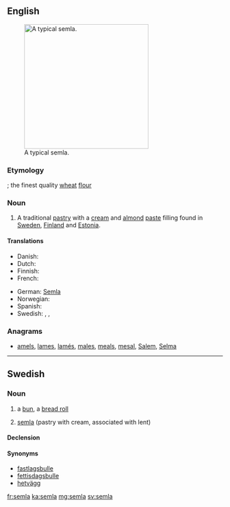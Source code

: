 ==English==
[[Image:SemlaFlickr.jpg|thumb|right|290px|A typical semla.]]

===Etymology===
{{etyl|la|en}} {{term|semilia|lang=la}}; the finest quality [[wheat]] [[flour]]

===Noun===
{{en-noun}}

# A traditional [[pastry]] with a [[cream]] and [[almond]] [[paste]] filling found in [[Sweden]], [[Finland]] and [[Estonia]].

====Translations====
{{trans-top|pastry}}
* Danish: {{t|da|fastelavnsbolle}}
* Dutch: {{t|nl|semla}}
* Finnish: {{t+|fi|laskiaispulla}}
* French: {{t+|fr|semla}}
{{trans-mid}}
* German: [[Semla]] {{f}}
* Norwegian: {{t|no|fastelavnsbolle}}
* Spanish: {{t|es|semla}}
* Swedish: {{t+|sv|semla|c}}, {{t+|sv|fastlagsbulle|c}}, {{t|sv|fettisdagsbulle|c}}
{{trans-bottom}}

===Anagrams===
* [[amels#English|amels]], [[lames#English|lames]], [[lamés#English|lamés]], [[males#English|males]], [[meals#English|meals]], [[mesal#English|mesal]], [[Salem#English|Salem]], [[Selma#English|Selma]]

----

==Swedish==
{{wikipedia|lang=sv}}

===Noun===
{{sv-noun|c}}

# {{context|in Finland|lang=sv}} a [[bun]], a [[bread roll]]
# [[#English|semla]] (pastry with cream, associated with lent)

====Declension====
{{sv-noun-reg-or|seml}}

====Synonyms====
* [[fastlagsbulle]]
* [[fettisdagsbulle]]
* [[hetvägg]]

[[fr:semla]]
[[ka:semla]]
[[mg:semla]]
[[sv:semla]]